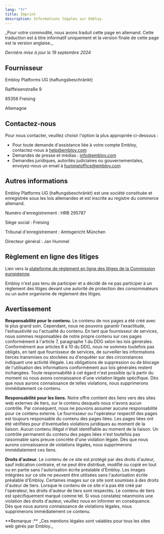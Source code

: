```yaml
---
lang: "fr"
title: Imprint
description: Informations légales sur Embloy.
---
```


<Callout>
_Pour votre commodité, nous avons traduit cette page en allemand. Cette traduction est à titre informatif uniquement et la version finale de cette page est la version anglaise._
</Callout>

_Dernière mise à jour le 19 septembre 2024_

## Fournisseur

Embloy Platforms UG (haftungsbeschränkt)

Raiffeisenstraße 9

85356 Freising

Allemagne

## Contactez-nous

Pour nous contacter, veuillez choisir l'option la plus appropriée ci-dessous :

- Pour toute demande d'assistance liée à votre compte Embloy, contactez-nous à [help@embloy.com](mailto:help@embloy.com)
- Demandes de presse et médias : [info@embloy.com](mailto:info@embloy.com)
- Demandes juridiques, autorités judiciaires ou gouvernementales, envoyez-nous un email à [hummeloffice@embloy.com](mailto:hummeloffice@embloy.com)

## Autres informations

Embloy Platforms UG (haftungsbeschränkt) est une société constituée et enregistrée sous les lois allemandes et est inscrite au registre du commerce allemand.

Numéro d'enregistrement : HRB 295787

Siège social : Freising

Tribunal d'enregistrement : Amtsgericht München

Directeur général : Jan Hummel

## Règlement en ligne des litiges

Lien vers la [plateforme de règlement en ligne des litiges de la Commission européenne](https://ec.europa.eu/consumers/odr/main/index.cfm?event=main.home2.show&lng=DE).

Embloy n'est pas tenu de participer et a décidé de ne pas participer à un règlement des litiges devant une autorité de protection des consommateurs ou un autre organisme de règlement des litiges.

## Avertissement

**Responsabilité pour le contenu.** Le contenu de nos pages a été créé avec le plus grand soin. Cependant, nous ne pouvons garantir l'exactitude, l'exhaustivité ou l'actualité du contenu. En tant que fournisseur de services, nous sommes responsables de notre propre contenu sur ces pages conformément à l'article 7, paragraphe 1 du DDG selon les lois générales. Conformément aux articles 8 à 10 du DDG, nous ne sommes toutefois pas obligés, en tant que fournisseur de services, de surveiller les informations tierces transmises ou stockées ou d'enquêter sur des circonstances indiquant une activité illégale. Les obligations de suppression ou de blocage de l'utilisation des informations conformément aux lois générales restent inchangées. Toute responsabilité à cet égard n'est possible qu'à partir du moment où nous avons connaissance d'une violation légale spécifique. Dès que nous aurons connaissance de telles violations, nous supprimerons immédiatement ce contenu.

**Responsabilité pour les liens.** Notre offre contient des liens vers des sites web externes de tiers, sur le contenu desquels nous n'avons aucun contrôle. Par conséquent, nous ne pouvons assumer aucune responsabilité pour ce contenu externe. Le fournisseur ou l'opérateur respectif des pages est toujours responsable du contenu des pages liées. Les pages liées ont été vérifiées pour d'éventuelles violations juridiques au moment de la liaison. Aucun contenu illégal n'était identifiable au moment de la liaison. Un contrôle permanent du contenu des pages liées n'est toutefois pas raisonnable sans preuve concrète d'une violation légale. Dès que nous aurons connaissance de violations légales, nous supprimerons immédiatement ces liens.

**Droits d'auteur.** Le contenu de ce site est protégé par des droits d'auteur, sauf indication contraire, et ne peut être distribué, modifié ou copié en tout ou en partie sans l'autorisation écrite préalable d'Embloy. Les images intégrées sur ce site ne peuvent être utilisées sans l'autorisation écrite préalable d'Embloy. Certaines images sur ce site sont soumises à des droits d'auteur de tiers. Lorsque le contenu de ce site n'a pas été créé par l'opérateur, les droits d'auteur de tiers sont respectés. Le contenu de tiers est spécifiquement marqué comme tel. Si vous constatez néanmoins une violation des droits d'auteur, veuillez nous en informer en conséquence. Dès que nous aurons connaissance de violations légales, nous supprimerons immédiatement ce contenu.

<Callout>
**Remarque :** _Ces mentions légales sont valables pour tous les sites web gérés par Embloy._
</Callout>